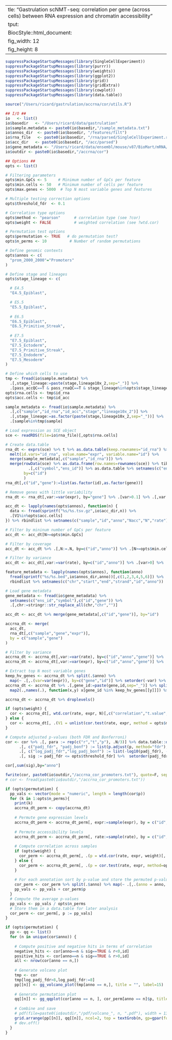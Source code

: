   ---
title: "Gastrulation scNMT-seq: correlation per gene (across cells) between RNA expression and chromatin accessibility"
output: 
  BiocStyle::html_document: 
    fig_width: 12
    fig_height: 8
---

```r
suppressPackageStartupMessages(library(SingleCellExperiment))
suppressPackageStartupMessages(library(purrr))
suppressPackageStartupMessages(library(weights))
suppressPackageStartupMessages(library(ggplot2))
suppressPackageStartupMessages(library(grid))
suppressPackageStartupMessages(library(gridExtra))
suppressPackageStartupMessages(library(cowplot))
suppressPackageStartupMessages(library(data.table))
```

<!-- Define functions -->
```r
source("/Users/ricard/gastrulation/accrna/cor/utils.R")
```

<!-- Define I/O and options -->
```r

## I/O ##
io   <- list()
io$basedir   <- "/Users/ricard/data/gastrulation"
io$sample.metadata <- paste0(io$basedir,"/sample_metadata.txt")
io$annos_dir  <- paste0(io$basedir, "/features/filt")
io$rna_file   <- paste0(io$basedir, "/rna/parsed/SingleCellExperiment.rds")
io$acc_dir   <- paste0(io$basedir, "/acc/parsed")
io$gene_metadata <- "/Users/ricard/data/ensembl/mouse/v87/BioMart/mRNA/Mmusculus_genes_BioMart.87.txt"
io$outdir <- paste0(io$basedir,"/accrna/cor")

## Options ##
opts <- list()

# Filtering parameters
opts$min.GpCs <- 5     # Minimum number of GpCs per feature
opts$min.cells <- 50   # Minimum number of cells per feature
opts$max.genes <- 5000  # Top N most variable genes and features

# Multiple testing correction options
opts$threshold_fdr  <- 0.1

# Correlation type options
opts$method <- "pearson"      # correlation type (see ?cor)
opts$weight <- FALSE          # weighted correlation (see ?wtd.cor) 

# Permutation test options
opts$permutation <- TRUE   # do permutation test?
opts$n_perms <- 10          # Number of random permutations

# Define genomic contexts
opts$annos <- c(
  "prom_2000_2000"="Promoters"
)

# Define stage and lineages
opts$stage_lineage <- c(

  # E4.5
  "E4.5_Epiblast",

  # E5.5
  "E5.5_Epiblast",
  
  # E6.5
  "E6.5_Epiblast",
  "E6.5_Primitive_Streak",
  
  # E7.5
  "E7.5_Epiblast",
  "E7.5_Ectoderm",
  "E7.5_Primitive_Streak",
  "E7.5_Endoderm",
  "E7.5_Mesoderm"
)

# Define which cells to use
tmp <- fread(io$sample.metadata) %>% 
  .[,stage_lineage:=paste(stage,lineage10x_2,sep="_")] %>%
  .[pass_accQC==T & pass_rnaQC==T & stage_lineage%in%opts$stage_lineage] 
opts$rna.cells <- tmp$id_rna
opts$acc.cells <- tmp$id_acc
```

<!-- Load sample metadata -->
```r
sample_metadata <- fread(io$sample.metadata) %>% 
  .[,c("sample","id_rna","id_acc","stage","lineage10x_2")] %>%
  .[,stage_lineage:=as.factor(paste(stage,lineage10x_2,sep="_"))] %>%
  .[sample%in%tmp$sample]
```

<!-- Load RNA data -->
```r
# Load expression as SCE object
sce <- readRDS(file=io$rna_file)[,opts$rna.cells]

# Create data.table
rna_dt <- exprs(sce) %>% t %>% as.data.table(keep.rownames="id_rna") %>% 
  melt(id.vars="id_rna", value.name="expr", variable.name="id") %>%
  merge(sample_metadata[,c("sample","id_rna")]) %>%
  merge(rowData(sce) %>% as.data.frame(row.names=rownames(sce)) %>% tibble::rownames_to_column("ens_id") %>%
          .[,c("symbol","ens_id")] %>% as.data.table %>% setnames(c("ens_id","symbol"),c("id","gene")),
        by=c("id")
        )
rna_dt[,c("id","gene"):=list(as.factor(id),as.factor(gene))]
```

<!-- Filter RNA data -->
```r
# Remove genes with little variability
rna_dt <- rna_dt[,var:=var(expr), by="gene"] %>% .[var>0.1] %>% .[,var:=NULL]
```

<!-- Load accessibility data -->
```r
acc_dt <- lapply(names(opts$annos), function(n) {
  data <- fread(sprintf("%s/%s.tsv.gz",io$acc_dir,n)) %>%
  .[V1%in%opts$acc.cells]
}) %>% rbindlist %>% setnames(c("sample","id","anno","Nacc","N","rate"))
```

<!-- Filter accessibility data -->
```r
# Filter by mininum number of GpCs per feature
acc_dt <- acc_dt[N>=opts$min.GpCs]

# Filter by coverage
acc_dt <- acc_dt %>% .[,N:=.N, by=c("id","anno")] %>% .[N>=opts$min.cells] %>% .[,N:=NULL]

# Filter by variance
acc_dt <- acc_dt[,var:=var(rate), by=c("id","anno")] %>% .[var>0] %>% .[,var:=NULL]
```

<!-- Load genomic contexts -->
```r
feature_metadata <- lapply(names(opts$annos), function(anno) 
  fread(sprintf("%s/%s.bed",io$annos_dir,anno))[,c(1,2,3,4,5,6)]) %>%
  rbindlist %>% setnames(c("chr","start","end","strand","id","anno"))

# Load gene metadata 
gene_metadata <- fread(io$gene_metadata) %>% 
  setnames(c("ens_id","symbol"),c("id","gene")) %>% 
  .[,chr:=stringr::str_replace_all(chr,"chr","")]
```

<!-- Merge chromatin accessibility and RNA expression data -->
```r
acc_dt <- acc_dt %>% merge(gene_metadata[,c("id","gene")], by="id")

accrna_dt <- merge(
  acc_dt, 
  rna_dt[,c("sample","gene","expr")], 
  by = c("sample","gene")
)
```

<!-- Filter data -->
```r
# Filter by variance
accrna_dt <- accrna_dt[,var:=var(rate), by=c("id","anno","gene")] %>% .[var>0] %>% .[,var:=NULL]
accrna_dt <- accrna_dt[,var:=var(expr), by=c("id","anno","gene")] %>% .[var>0] %>% .[,var:=NULL]

# Extract top N most variable genes
keep_hv_genes <- accrna_dt %>% split(.$anno) %>% 
  map(~ .[,.(var=var(expr)), by=c("gene","id")] %>% setorder(-var) %>% head(n=opts$max.genes) %>% .[,gene_id:=paste(gene,id,sep="_")] %>% .$gene_id %>% as.character())
accrna_dt <- accrna_dt %>% .[,gene_id:=paste(gene,id,sep="_")] %>% split(.$anno) %>%
  map2(.,names(.), function(x,y) x[gene_id %in% keep_hv_genes[[y]]]) %>% rbindlist %>% .[,gene_id:=NULL]

accrna_dt <- accrna_dt %>% droplevels()
```

<!-- Compute correlations and do multiple testing correction -->

```r
if (opts$weight) {
  cor <- accrna_dt[, wtd.cor(rate, expr, N)[,c("correlation","t.value","p.value")], by = c("id","gene","anno")]
} else {
  cor <- accrna_dt[, .(V1 = unlist(cor.test(rate, expr, method = opts$method)[c("estimate", "statistic", "p.value")])), by = c("id","gene","anno")]
}

# Compute adjusted p-values (both FDR and Bonferroni)
cor <- cor %>% .[, para := rep(c("r","t","p"), .N/3)] %>% data.table::dcast(id+gene+anno ~ para, value.var = "V1") %>%
      .[, c("padj_fdr", "padj_bonf") := list(p.adjust(p, method="fdr"), p.adjust(p, method="bonferroni")), by = "anno"] %>%
      .[, c("log_padj_fdr","log_padj_bonf") := list(-log10(padj_fdr), -log10(padj_bonf))] %>%
      .[, sig := padj_fdr <= opts$threshold_fdr] %>%  setorder(padj_fdr)
```

```r
cor[,sum(sig),by="anno"]
```

<!-- Save results -->
```r
fwrite(cor, paste0(io$outdir,"/accrna_cor_promoters.txt"), quote=F, sep="\t")
# cor <- fread(paste0(io$outdir,"/accrna_cor_promoters.txt"))
```

<!-- Run permutation test for the correlation across samples -->
```r
if (opts$permutation) {
  pp_vals <- vector(mode = "numeric", length = length(cor$p))
  for (k in 1:opts$n_perms){
    print(k)
    accrna_dt_perm <- copy(accrna_dt)
    
    # Permute gene expression levels
    accrna_dt_perm <- accrna_dt_perm[, expr:=sample(expr), by = c("id","gene","anno")]
    
    # Permute accessibility levels
    accrna_dt_perm <- accrna_dt_perm[, rate:=sample(rate), by = c("id","gene","anno")]
    
    # Compute correlation across samples
    if (opts$weight) {
      cor_perm <- accrna_dt_perm[, .(p = wtd.cor(rate, expr, weight)[, c("p.value")]), by = c("id", "gene", "anno")]
    } else {
      cor_perm <- accrna_dt_perm[, .(p = cor.test(rate, expr, method=opts$method)[["p.value"]]), by = c("id","gene","anno")]
    }
    
    # For each annotation sort by p-value and store the permuted p-values
    cor_perm <- cor_perm %>% split(.$anno) %>% map(~ .[,.(anno = anno, p = sort(p))]) %>% rbindlist
    pp_vals <- pp_vals + cor_perm$p
  }
  # Compute the average p-values
  pp_vals <- pp_vals / opts$n_perms
  # Store them in a data.table for later analysis
  cor_perm <- cor_perm[, p := pp_vals]
}
```

<!-- Volcano plot of p-values against Pearson's r and QQ-plot of p-values -->
```r
if (opts$permutation) {
  pp <- qq <- list()
  for (n in unique(cor$anno)) {
    
    # Compute positive and negative hits in terms of correlation
    negative_hits <- cor[anno==n & sig==TRUE & r<0,id]
    positive_hits <- cor[anno==n & sig==TRUE & r>0,id]
    all <- nrow(cor[anno == n,])
    
    # Generate volcano plot  
    tmp <- cor
    tmp[log_padj_fdr>8,log_padj_fdr:=8]
    pp[[n]] <- gg_volcano_plot(tmp[anno == n,], title = "", label=15)
    
    # Generate permutation plot
    qq[[n]] <- gg_qqplot(cor[anno == n, ], cor_perm[anno == n]$p, title = "")
    
    # Combine and save
    # pdf(file=paste0(io$outdir,"/pdf/volcano_", n, ".pdf"), width = 13, height = 5.5, useDingbats = FALSE)
    grid.arrange(pp[[n]], qq[[n]], ncol=2, top = textGrob(n, gp=gpar(fontsize=29, fontface = "bold")), newpage = TRUE)
    # dev.off()
  }
}
```

